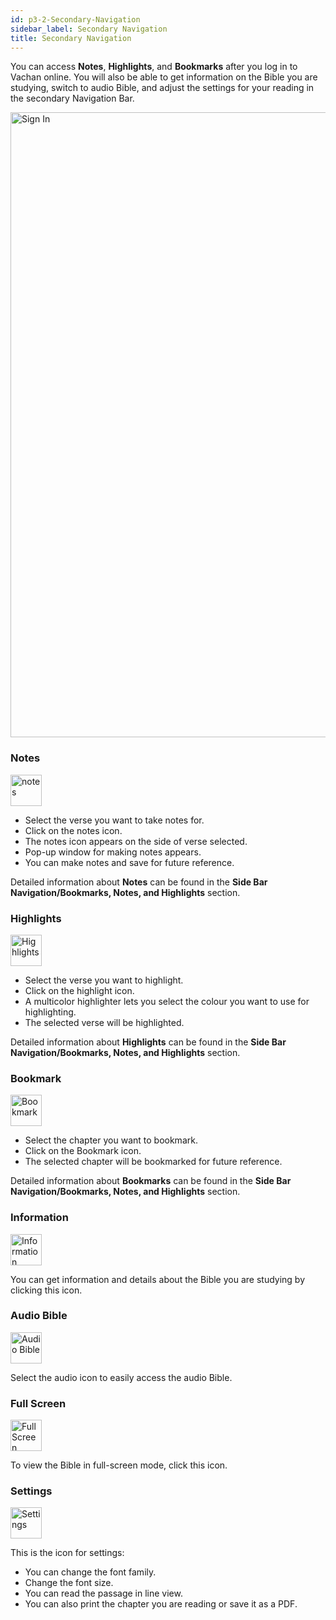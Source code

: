 ```yaml
---
id: p3-2-Secondary-Navigation
sidebar_label: Secondary Navigation
title: Secondary Navigation
---
```

You can access **Notes**, **Highlights**, and **Bookmarks** after you log in to Vachan online.
You will also be able to get information on the Bible you are studying, switch to audio Bible, and adjust the settings for your reading in the secondary Navigation Bar.

<img src="/Vachan-Online-docs-main/The Landing Page/Secondary Navigation.png"  width="1000px" alt="Sign In"/>

### **Notes**
<img src="/Vachan-Online-docs-main/The Landing Page/Notes.png"  width="50px" alt="notes"/>

- Select the verse you want to take notes for.
- Click on the notes icon.
- The notes icon appears on the side of verse selected.
- Pop-up window for making notes appears.
- You can make notes and save for future reference.

Detailed information about **Notes** can be found in the **Side Bar Navigation/Bookmarks, Notes, and Highlights** section.

### **Highlights**
<img src="/Vachan-Online-docs-main/The Landing Page/highlighter.png"  width="50px" alt="Highlights"/> 

- Select the verse you want to highlight.
- Click on the highlight icon.
- A multicolor highlighter lets you select the colour you want to use for highlighting.
- The selected verse will be highlighted.

Detailed information about **Highlights** can be found in the **Side Bar Navigation/Bookmarks, Notes, and Highlights** section.

### **Bookmark**
<img src="/Vachan-Online-docs-main/The Landing Page/bookmark.png"  width="50px" alt="Bookmark"/>

- Select the chapter you want to bookmark.
- Click on the Bookmark icon.
- The selected chapter will be bookmarked for future reference.

Detailed information about **Bookmarks** can be found in the **Side Bar Navigation/Bookmarks, Notes, and Highlights** section.

### **Information** 
<img src="/Vachan-Online-docs-main/The Landing Page/Information.png"  width="50px" alt="Information"/>

You can get information and details about the Bible you are studying by clicking this icon.

### **Audio Bible**
<img src="/Vachan-Online-docs-main/The Landing Page/Audio.png"  width="50px" alt="Audio Bible"/>

Select the audio icon to easily access the audio Bible.

### **Full Screen**
<img src="/Vachan-Online-docs-main/The Landing Page/fullscreen.png"  width="50px" alt="Full Screen"/>

To view the Bible in full-screen mode, click this icon.

### **Settings**
<img src="/Vachan-Online-docs-main/The Landing Page/Settings.png"  width="50px" alt="Settings"/>

This is the icon for settings:
- You can change the font family.
- Change the font size.
- You can read the passage in line view.
- You can also print the chapter you are reading or save it as a PDF.

